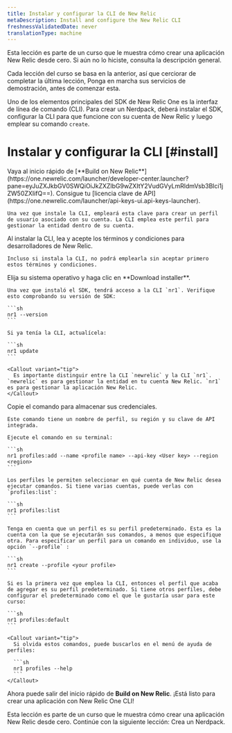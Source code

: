 ```yaml
---
title: Instalar y configurar la CLI de New Relic
metaDescription: Install and configure the New Relic CLI
freshnessValidatedDate: never
translationType: machine
---
```


<Callout variant="tip">
  Esta lección es parte de un curso que le muestra cómo crear una aplicación New Relic desde cero. Si aún no lo hiciste, consulta la descripción general.

  Cada lección del curso se basa en la anterior, así que cerciorar de completar la última lección, Ponga en marcha sus servicios de demostración, antes de comenzar esta.
</Callout>

Uno de los elementos principales del SDK de New Relic One es la interfaz de línea de comando (CLI). Para crear un Nerdpack, deberá instalar el SDK, configurar la CLI para que funcione con su cuenta de New Relic y luego emplear su comando `create`.

# Instalar y configurar la CLI [#install]

<Steps>
  <Step>
    Vaya al inicio rápido de [**Build on New Relic**](https://one.newrelic.com/launcher/developer-center.launcher?pane=eyJuZXJkbGV0SWQiOiJkZXZlbG9wZXItY2VudGVyLmRldmVsb3Blci1jZW50ZXIifQ==).
  </Step>

  <Step>
    Consigue tu [licencia clave de API](https://one.newrelic.com/launcher/api-keys-ui.api-keys-launcher).

    Una vez que instale la CLI, empleará esta clave para crear un perfil de usuario asociado con su cuenta. La CLI emplea este perfil para gestionar la entidad dentro de su cuenta.
  </Step>

  <Step>
    Al instalar la CLI, lea y acepte los términos y condiciones para desarrolladores de New Relic.

    Incluso si instala la CLI, no podrá emplearla sin aceptar primero estos términos y condiciones.
  </Step>

  <Step>
    Elija su sistema operativo y haga clic en **Download installer**.

    Una vez que instaló el SDK, tendrá acceso a la CLI `nr1`. Verifique esto comprobando su versión de SDK:

    ```sh
    nr1 --version
    ```

    Si ya tenía la CLI, actualícela:

    ```sh
    nr1 update
    ```

    <Callout variant="tip">
      Es importante distinguir entre la CLI `newrelic` y la CLI `nr1`. `newrelic` es para gestionar la entidad en tu cuenta New Relic. `nr1` es para gestionar la aplicación New Relic.
    </Callout>
  </Step>

  <Step>
    Copie el comando para almacenar sus credenciales.

    Este comando tiene un nombre de perfil, su región y su clave de API integrada.

    Ejecute el comando en su terminal:

    ```sh
    nr1 profiles:add --name <profile name> --api-key <User key> --region <region>
    ```

    Los perfiles le permiten seleccionar en qué cuenta de New Relic desea ejecutar comandos. Si tiene varias cuentas, puede verlas con `profiles:list`:

    ```sh
    nr1 profiles:list
    ```

    Tenga en cuenta que un perfil es su perfil predeterminado. Esta es la cuenta con la que se ejecutarán sus comandos, a menos que especifique otra. Para especificar un perfil para un comando en individuo, use la opción `--profile` :

    ```sh
    nr1 create --profile <your profile>
    ```

    Si es la primera vez que emplea la CLI, entonces el perfil que acaba de agregar es su perfil predeterminado. Si tiene otros perfiles, debe configurar el predeterminado como el que le gustaría usar para este curso:

    ```sh
    nr1 profiles:default
    ```

    <Callout variant="tip">
      Si olvida estos comandos, puede buscarlos en el menú de ayuda de perfiles:

      ```sh
      nr1 profiles --help
      ```
    </Callout>
  </Step>
</Steps>

Ahora puede salir del inicio rápido de **Build on New Relic**. ¡Está listo para crear una aplicación con New Relic One CLI!

<Callout variant="tip">
  Esta lección es parte de un curso que le muestra cómo crear una aplicación New Relic desde cero. Continúe con la siguiente lección: Crea un Nerdpack.
</Callout>
